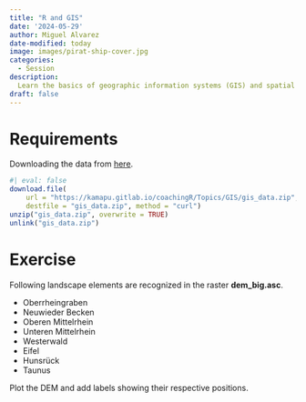 ```yaml
---
title: "R and GIS"
date: '2024-05-29'
author: Miguel Alvarez
date-modified: today
image: images/pirat-ship-cover.jpg
categories:
  - Session
description:
  Learn the basics of geographic information systems (GIS) and spatial data in R.
draft: false
---
```


# Requirements

Downloading the data from [here](gis_data.zip).

```r
#| eval: false
download.file(
    url = "https://kamapu.gitlab.io/coachingR/Topics/GIS/gis_data.zip",
    destfile = "gis_data.zip", method = "curl")
unzip("gis_data.zip", overwrite = TRUE)
unlink("gis_data.zip")
```

# Exercise

Following landscape elements are recognized in the raster **dem_big.asc**.

- Oberrheingraben
- Neuwieder Becken
- Oberen Mittelrhein
- Unteren Mittelrhein
- Westerwald
- Eifel
- Hunsrück
- Taunus

Plot the DEM and add labels showing their respective positions.


